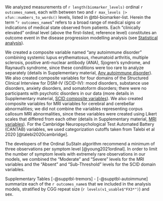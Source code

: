 We analyzed measurements of 
`r length(biomarker_levels)` ordinal `r outcomes_name`s,
each with 
between two and `r max_levels |> xfun::numbers_to_words()` levels, 
listed in @tbl-biomarker-list.
Herein the term "`r outcomes_name`s" refers to 
a broad range of medical signs 
or indications of medical state 
observed from patients.
Each "clinically elevated" ordinal level 
(above the first-listed, reference level) 
constitutes an outcome event 
in the disease progression modelling analysis 
(see [Statistical analysis](#sec-Statistical-analysis)).

We created a composite variable named "any autoimmune disorder" combining
systemic lupus erythematosus, 
rheumatoid arthritis, 
multiple sclerosis, 
positive anti-nuclear antibody (ANA), 
Sjogren's syndrome, 
and 
Raynaud's syndrome, 
since these conditions were too rare to analyze separately
(details in Supplementary material, 
[Any autoimmune disorder](#sec-any-autoimmune)).
We also created composite variables for four domains of 
the Structured Clinical Interview for DSM-IV (SCID-IV):
mood disorders, 
substance use disorders, 
anxiety disorders, and 
somatoform disorders;
there were no participants with psychotic disorders in our data
(more details in Supplementary material, 
[SCID composite variables](#sec-SCID-composites)).
We also created composite variables for 
MRI variables for cerebral and cerebellar abnormalities;
we did not combine the variables representing 
corpus callosum MRI abnormalities,
since these variables were created using 
Likert scales that differed from each other
(details in Supplementary material, [MRI variables](#sec-MRI-composites)).
For the Cambridge Neuropsychological Test Automated Battery (CANTAB) 
variables, we used categorization cutoffs taken from Talebi et al 2020
[@talebi2020cambridge].

The developers of the Ordinal SuStaIn algorithm
recommend a minimum of three observations per
symptom level [@young2021ordinal].
In order to limit the number of symptom levels 
with extremely rare observations in our models,
we combined the “Moderate” and “Severe” levels for the MRI variables 
and the “Absent” and “Sub-Threshold” levels for the SCID domain variables.

Supplementary Tables [-@supptbl-tremors] - [-@supptbl-autoimmune] 
summarize each of the `r outcomes_name`s 
that we included in the analysis models, 
stratified by 
CGG repeat size (`r levels(v1_usable$"FX3*")`) 
and 
sex.
